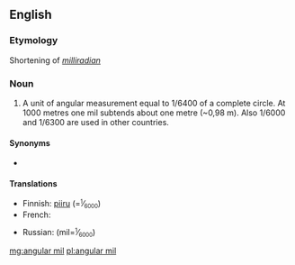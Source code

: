 ==English==
{{wikipedia}}
===Etymology===
Shortening of ''[[milliradian]]''

===Noun===
{{en-noun|head=[[angular]] [[mil]]}}

# {{lb|en|military}} A unit of angular measurement equal to 1/6400 of a complete circle. At 1000 metres one mil subtends about one metre (~0,98 m). Also 1/6000 and 1/6300 are used in other countries.

====Synonyms====
* {{l|en|mil}}

====Translations====
{{trans-top|unit of angular measurement}}
* Finnish: [[piiru]] (=<small><sup>1</sup><big>⁄</big><sub>6000</sub></small>)
* French: {{t+|fr|millième|m}}
{{trans-mid}}
* Russian: {{t+|ru|мил|m}} (mil=<small><sup>1</sup><big>⁄</big><sub>6000</sub></small>)
{{trans-bottom}}

[[mg:angular mil]]
[[pl:angular mil]]